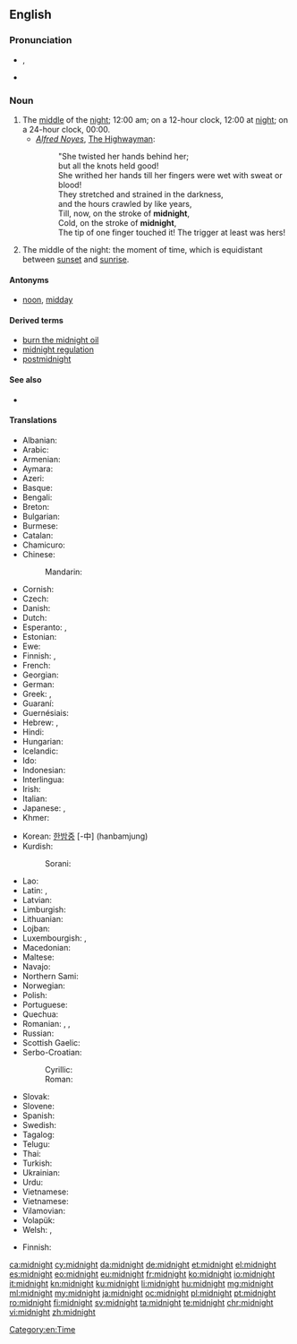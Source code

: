 ==English==
{{wikipedia}}

===Pronunciation===
* {{IPA|/ˈmɪdˌnaɪt/}}, {{X-SAMPA|/"mId%naIt/}}
* {{audio|en-us-midnight.ogg|Audio (US)}}

===Noun===
{{en-noun}}

# The [[middle]] of the [[night]]; 12:00 am; on a 12-hour clock, 12:00 at [[night]]; on a 24-hour clock, 00:00.
#* ''[[w:Alfred Noyes|Alfred Noyes]]'', [[w:The Highwayman (poem)|The Highwayman]]:
#*: "She twisted her hands behind her;
#*: but all the knots held good!
#*: She writhed her hands till her fingers were wet with sweat or blood!
#*: They stretched and strained in the darkness,
#*: and the hours crawled by like years,
#*: Till, now, on the stroke of '''midnight''',
#*: Cold, on the stroke of '''midnight''',
#*: The tip of one finger touched it! The trigger at least was hers!
# The middle of the night: the moment of time, which is equidistant between [[sunset]] and [[sunrise]].

====Antonyms====
* [[noon]], [[midday]]

====Derived terms====
* [[burn the midnight oil]]
* [[midnight regulation]]
* [[postmidnight]]

====See also====
* {{list:times of day/en}}

====Translations====
{{trans-top|12 o'clock at night}}
* Albanian: {{t-|sq|mesnatë|?}}
* Arabic: {{t|ar|منتصف الليل|tr=muntáʂaf al-léyl|m}}
* Armenian: {{t-|hy|կեսգիշեր|tr=kesgišer}}
* Aymara: {{t-|ay|chika aruma}}
* Azeri: {{t-|az|gecə yarısı}}
* Basque: {{t|eu|gauerdi}}
* Bengali: {{t-|bn|মধ্যরাত|sc=Beng|tr=madhyarāt}}
* Breton: {{t+|br|hanternoz|m}}
* Bulgarian: {{t+|bg|полунощ|f}}
* Burmese: {{t+|my|သန်းခေါင်|sc=Mymr}}
* Catalan: {{t+|ca|mitjanit|f}}
* Chamicuro: {{tø|ccc|shawalasko}}
* Chinese:
*: Mandarin: {{t-|cmn|半夜|tr=bànyè|sc=Hani}}
* Cornish: {{t-|kw|hanter nos|f}}
* Czech: {{t+|cs|půlnoc|f}}
* Danish: {{t+|da|midnat}}
* Dutch: {{t+|nl|middernacht|m}}
* Esperanto: {{t-|eo|noktmezo}}, {{t-|eo|noktomezo}}
* Estonian: {{t-|et|kesköö}}
* Ewe: {{tø|ee|zãtitina}}
* Finnish: {{t+|fi|keskiyö}}, {{t+|fi|puoliyö}}
* French: {{t+|fr|minuit|f}}
* Georgian: {{t+|ka|შუაღამე|tr=šuaḡame|sc=Geor}}
* German: {{t+|de|Mitternacht|f}}
* Greek: {{t-|el|μεσονύκτιο|n|tr=mesonýktio}}, {{t+|el|μεσάνυχτα|n-p|tr=mesánychta}}
* Guaraní: {{t-|gn|pyharepyte}}
* Guernésiais: {{tø|roa-grn|migniet|f}}
* Hebrew: {{t+|he|חצות הלילה|f}}, {{t+|he|חצות|f}}
* Hindi: {{t-|hi|आधी रात|f|tr=ādhī rāt}}
* Hungarian: {{t+|hu|éjfél}}
* Icelandic: {{t+|is|miðnætti|m}}
* Ido: {{t+|io|nokto-mezo}}
* Indonesian: {{t+|id|tengah malam}}
* Interlingua: {{t-|ia|medienocte}}
* Irish: {{t|ga|meán oíche|f}}
* Italian: {{t+|it|mezzanotte|f}}
* Japanese: {{t+|ja|深夜|tr=shin’ya}}, {{t-|ja|真夜中|tr=mayonaka}}
* Khmer: {{t+|km|អធ្រាត្រ|sc=Khmr|tr=a’triet}}
{{trans-mid}}
* Korean: [[한밤중]] [-中] (hanbamjung)
* Kurdish:
*: Sorani: {{t|ku|sc=ku-Arab|نیوه‌شه‌و}}
* Lao: {{t-|lo|ທຽງຄືນ|sc=Laoo}}
* Latin: {{t-|la|media nox}}, {{t-|la|media nox|f}}
* Latvian: {{t-|lv|pusnakts}}
* Limburgish: {{t|li|middernach}}
* Lithuanian: {{t-|lt|vidurnaktis|m}}
* Lojban: {{t-|jbo|ctemidju}}
* Luxembourgish: {{t-|lb|Mëtternuecht|f}}, {{t+|lb|Hallefnuecht|f}}
* Macedonian: {{t-|mk|пладне|n|tr=pládne|sc=Cyrl}}
* Maltese: {{t-|mt|nofsillejl}}
* Navajo: {{tø|nv|tłʼéʼííłnííʼ}}
* Northern Sami: {{tø|se|gaskaidja}}
* Norwegian: {{t-|no|midnatt}}
* Polish: {{t+|pl|północ|f}}
* Portuguese: {{t+|pt|meia-noite|f}}
* Quechua: {{t|qu|chawpi tuta}}
* Romanian: {{t-|ro|miezul nopții}}, {{t-|ro|miez de noapte}}, {{t-|ro|mijloc de noapte|n}}
* Russian: {{t+|ru|полночь|f|tr=pólnoč’}}
* Scottish Gaelic: {{t-|gd|meadhan-oidhche|m}}
* Serbo-Croatian:
*: Cyrillic: {{t-|sh|поноћ|alt=по́ноћ|f|sc=Cyrl}}
*: Roman: {{t-|sh|ponoć|alt=pónoć|f|sc=Latn}}
* Slovak: {{t-|sk|polnoc|f}}
* Slovene: {{t+|sl|polnoč|f}}
* Spanish: {{t+|es|medianoche|f}}
* Swedish: {{t+|sv|midnatt}}
* Tagalog: {{t-|tl|hating gabi}}
* Telugu: {{t+|te|నడిరేయి|tr=naḍirēyi}}
* Thai: {{t-|th|เที่ยงคืน|tr=tîang keun}}
* Turkish: {{t+|tr|gece yarısı}}
* Ukrainian: {{t+|uk|північ|f|tr=pívnič}}
* Urdu: {{t-|ur|آدھی رات|f|tr=ādhī rāt}}
* Vietnamese: {{t+|vi|ban đêm}}
* Vietnamese: {{t+|vi|nửa đêm}}
* Vilamovian: {{tø|wym|mytułnaocht}}
* Volapük: {{t+|vo|zeneit}}
* Welsh: {{t+|cy|canol nos}}, {{t+|cy|hanner nos|m}}
{{trans-bottom}}

{{trans-top|point of time equidistant from sunset and sunrise}}
* Finnish: {{t+|fi|keskiyö}}
{{trans-mid}}
{{trans-bottom}}

[[Category:en:Time]]

[[ca:midnight]]
[[cy:midnight]]
[[da:midnight]]
[[de:midnight]]
[[et:midnight]]
[[el:midnight]]
[[es:midnight]]
[[eo:midnight]]
[[eu:midnight]]
[[fr:midnight]]
[[ko:midnight]]
[[io:midnight]]
[[it:midnight]]
[[kn:midnight]]
[[ku:midnight]]
[[li:midnight]]
[[hu:midnight]]
[[mg:midnight]]
[[ml:midnight]]
[[my:midnight]]
[[ja:midnight]]
[[oc:midnight]]
[[pl:midnight]]
[[pt:midnight]]
[[ro:midnight]]
[[fi:midnight]]
[[sv:midnight]]
[[ta:midnight]]
[[te:midnight]]
[[chr:midnight]]
[[vi:midnight]]
[[zh:midnight]]